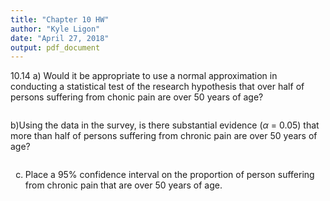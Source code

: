 ```yaml
---
title: "Chapter 10 HW"
author: "Kyle Ligon"
date: "April 27, 2018"
output: pdf_document
---
```


10.14
a) Would it be appropriate to use a normal approximation in conducting a
statistical test of the research hypothesis that over half of persons suffering
from chonic pain are over 50 years of age?
```r

```

b)Using the data in the survey, is there substantial evidence ($\alpha$ = 0.05) 
that more than half of persons suffering from chronic pain are over 50 years
of age?
```r

```

c) Place a 95% confidence interval on the proportion of person suffering from 
chronic pain that are over 50 years of age.  
```r

```